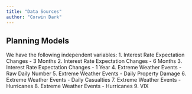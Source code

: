 ```yaml
---
title: "Data Sources"
author: "Corwin Dark"
---
```



<h2> Planning Models </h2>

We have the following independent variables:
1. Interest Rate Expectation Changes - 3 Months 
2. Interest Rate Expectation Changes - 6 Months 
3. Interest Rate Expectation Changes - 1 Year
4. Extreme Weather Events - Raw Daily Number
5. Extreme Weather Events - Daily Property Damage
6. Extreme Weather Events - Daily Casualties
7. Extreme Weather Events - Hurricanes
8. Extreme Weather Events - Hurricanes
9. VIX 
